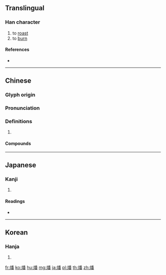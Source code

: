 {{character info/new}}
==Translingual==

===Han character===
{{Han char|rn=86|rad=火|as=12|sn=16|four=92869|canj=FHDW}}

# to [[roast]]
# to [[burn]]

====References====
* {{Han ref|kx=0683.130|dkj=19426|dj=1095.110|hdz=32235.080|uh=71D4|ud=29140|bh=EA4F|bd=59983}}

----

==Chinese==
{{zh-forms}}

===Glyph origin===
{{Han etym}}

===Pronunciation===
{{zh-pron
|m=fán
|c=faan4
|mc=y
|oc=y
|cat=
}}

===Definitions===
{{zh-hanzi}}

# {{rfdef|zh}}

====Compounds====
{{zh-der|燔針|燔灼|燔黍|燔燎|燔書坑儒|燔肉|燔柴}}

----

==Japanese==

===Kanji===
{{ja-kanji|grade=|rs=火12}}

# {{defn|lang=ja|sort=火12}}

====Readings====
* {{ja-readings|on=[[はん]] (han)|kun=[[やく]] (yaku)}}

----

==Korean==

===Hanja===
{{ko-hanja|hangeul=번|eumhun=|rv=beon|mr=pŏn|y=pen}}

# {{defn|lang=ko|sort=火12}}
[[fr:燔]]
[[ko:燔]]
[[hu:燔]]
[[mg:燔]]
[[ja:燔]]
[[pl:燔]]
[[th:燔]]
[[zh:燔]]